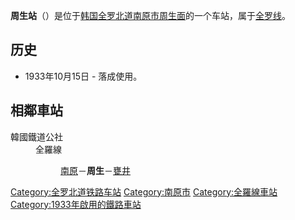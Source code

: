 {{unreferenced|time=2014-10-27T12:57:48+00:00}}
{{朝鮮半島車站資訊
|公司色 = #0066b3
|文字色 = 
|站名 = 周生站<br />{{lang|en|Jusaeng}}
|圖片 =
|pxl = 
|圖片說明 =
|所屬路線 = [[全罗线|全罗线]]
|車站編號 = 
|前一站 = [[南原站|南原]]
|前一站距離 = 5.8
|後一站距離 = 3.0
|後一站 = [[甕井站|甕井]]
|距離 =85.3
|起點站 = [[益山站|益山]]
|諺文 = 주생역
|朝鮮漢字 = 周生驛
|文觀部式 =Jusaeng-yeok 
|馬-賴式 =
|副站名 = 
|停站路線數 = 
|所屬公司 = [[韩国铁道公社|韩国铁道公社]]
|所在地 =[[全罗北道|全罗北道]][[南原市|南原市]][[周生面|周生面]]
|車站構造 = 地面車站
|月台配置 = 
|啟用年月日 =1933年10月15日 
|廢站年月日 = 
|上下車人次 =
|統計年度 =
|轉車 = 
|備註 = 
|全寬備註 = 
}}

'''周生站'''（{{kor|諺=주생역|漢=周生驛|羅=Jusaeng yeok|f=y}}）是位于[[韩国|韩国]][[全罗北道|全罗北道]][[南原市|南原市]][[周生面|周生面]]的一个车站，属于[[全罗线|全罗线]]。

== 历史 ==
*1933年10月15日 - 落成使用。

== 相鄰車站 ==
;韓國鐵道公社
:全羅線
::[[南原站|南原]]－'''周生'''－[[甕井站|甕井]]

{{全罗线}}

[[Category:全罗北道铁路车站|Category:全罗北道铁路车站]]
[[Category:南原市|Category:南原市]]
[[Category:全羅線車站|Category:全羅線車站]]
[[Category:1933年啟用的鐵路車站|Category:1933年啟用的鐵路車站]]